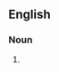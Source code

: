 ==English==

===Noun===
{{head|en|noun plural form|head=[[drinking]] [[fountain]]s}}

# {{plural of|drinking fountain|lang=en}}